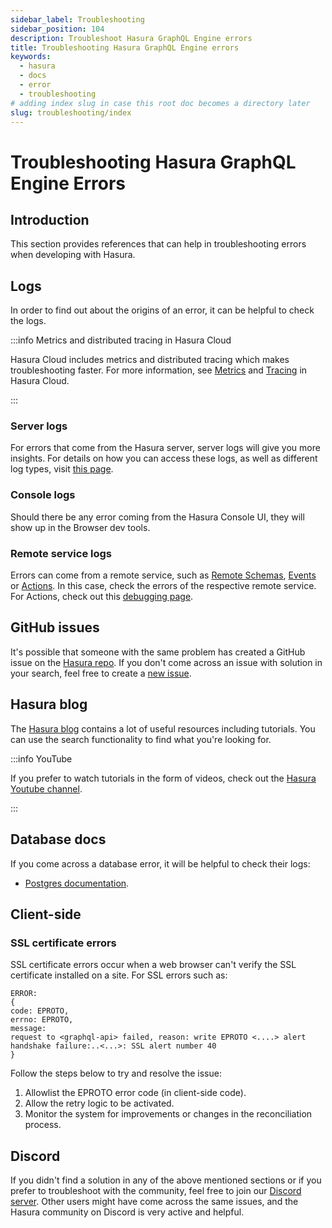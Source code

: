 ```yaml
---
sidebar_label: Troubleshooting
sidebar_position: 104
description: Troubleshoot Hasura GraphQL Engine errors
title: Troubleshooting Hasura GraphQL Engine errors
keywords:
  - hasura
  - docs
  - error
  - troubleshooting
# adding index slug in case this root doc becomes a directory later
slug: troubleshooting/index
---
```



# <Troubleshooting /> Troubleshooting Hasura GraphQL Engine Errors

## Introduction

This section provides references that can help in troubleshooting errors when developing with Hasura.

## Logs

In order to find out about the origins of an error, it can be helpful to check the logs.

:::info Metrics and distributed tracing in Hasura Cloud

Hasura Cloud includes metrics and distributed tracing which makes troubleshooting faster. For more information, see
[Metrics](/observability/overview.mdx) and [Tracing](/observability/cloud-monitoring/tracing.mdx) in Hasura Cloud.

:::

### Server logs

For errors that come from the Hasura server, server logs will give you more insights. For details on how you can access
these logs, as well as different log types, visit [this page](/deployment/logging.mdx).

### Console logs

Should there be any error coming from the Hasura Console UI, they will show up in the Browser dev tools.

### Remote service logs

Errors can come from a remote service, such as [Remote Schemas](/remote-schemas/overview.mdx),
[Events](/event-triggers/overview.mdx) or [Actions](/actions/overview.mdx). In this case, check the errors of the
respective remote service. For Actions, check out this [debugging page](/actions/debugging.mdx).

## GitHub issues

It's possible that someone with the same problem has created a GitHub issue on the
[Hasura repo](https://github.com/hasura/graphql-engine/issues). If you don't come across an issue with solution in your
search, feel free to create a [new issue](https://github.com/hasura/graphql-engine/issues/new).

## Hasura blog

The [Hasura blog](https://hasura.io/blog/) contains a lot of useful resources including tutorials. You can use the
search functionality to find what you're looking for.

:::info YouTube

If you prefer to watch tutorials in the form of videos, check out the
[Hasura Youtube channel](https://www.youtube.com/channel/UCZo1ciR8pZvdD3Wxp9aSNhQ).

:::

## Database docs

If you come across a database error, it will be helpful to check their logs:

- [Postgres documentation](https://www.postgresql.org/docs/current/index.html).

## Client-side

### SSL certificate errors

SSL certificate errors occur when a web browser can't verify the SSL certificate installed on a site. For SSL errors
such as:

```
ERROR:
{
code: EPROTO,
errno: EPROTO,
message:
request to <graphql-api> failed, reason: write EPROTO <....> alert handshake failure:..<...>: SSL alert number 40
}
```

Follow the steps below to try and resolve the issue:

1. Allowlist the EPROTO error code (in client-side code).
2. Allow the retry logic to be activated.
3. Monitor the system for improvements or changes in the reconciliation process.

## Discord

If you didn't find a solution in any of the above mentioned sections or if you prefer to troubleshoot with the
community, feel free to join our [Discord server](https://hasura.io/discord). Other users might have come across the
same issues, and the Hasura community on Discord is very active and helpful.
